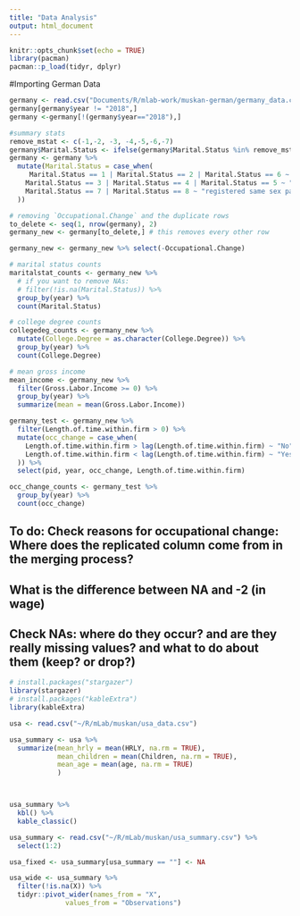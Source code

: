 ```yaml
---
title: "Data Analysis"
output: html_document
---
```


```r
knitr::opts_chunk$set(echo = TRUE)
library(pacman)
pacman::p_load(tidyr, dplyr)
```

#Importing German Data 

```r
germany <- read.csv("Documents/R/mlab-work/muskan-german/germany_data.csv")
germany[germany$year != "2018",] 
germany <-germany[!(germany$year=="2018"),]

```

```r
#summary stats
remove_mstat <- c(-1,-2, -3, -4,-5,-6,-7)
germany$Marital.Status <- ifelse(germany$Marital.Status %in% remove_mstat, "NA", germany$Marital.Status) 
germany <- germany %>%
  mutate(Marital.Status = case_when(
     Marital.Status == 1 | Marital.Status == 2 | Marital.Status == 6 ~ "MARRIED/MARRIED BUT LIVING APART",
    Marital.Status == 3 | Marital.Status == 4 | Marital.Status == 5 ~ "SEPARATED/DIVORCED/WIDOWED",
    Marital.Status == 7 | Marital.Status == 8 ~ "registered same sex partnership "
  ))

# removing `Occupational.Change` and the duplicate rows
to_delete <- seq(1, nrow(germany), 2)
germany_new <- germany[to_delete,] # this removes every other row

germany_new <- germany_new %>% select(-Occupational.Change)

# marital status counts
maritalstat_counts <- germany_new %>%
  # if you want to remove NAs:
  # filter(!is.na(Marital.Status)) %>% 
  group_by(year) %>%
  count(Marital.Status)

# college degree counts
collegedeg_counts <- germany_new %>% 
  mutate(College.Degree = as.character(College.Degree)) %>% 
  group_by(year) %>% 
  count(College.Degree)

# mean gross income
mean_income <- germany_new %>% 
  filter(Gross.Labor.Income >= 0) %>% 
  group_by(year) %>% 
  summarize(mean = mean(Gross.Labor.Income))

```

```r
germany_test <- germany_new %>% 
  filter(Length.of.time.within.firm > 0) %>%
  mutate(occ_change = case_when(
    Length.of.time.within.firm > lag(Length.of.time.within.firm) ~ "No",
    Length.of.time.within.firm < lag(Length.of.time.within.firm) ~ "Yes"
  )) %>% 
  select(pid, year, occ_change, Length.of.time.within.firm)

occ_change_counts <- germany_test %>% 
  group_by(year) %>% 
  count(occ_change)
```


## To do: Check reasons for occupational change: Where does the replicated column come from in the merging process?
## What is the difference between NA and -2 (in wage)
## Check NAs: where do they occur? and are they really missing values? and what to do about them (keep? or drop?)

```r
# install.packages("stargazer")
library(stargazer)
# install.packages("kableExtra")
library(kableExtra)

usa <- read.csv("~/R/mLab/muskan/usa_data.csv")

usa_summary <- usa %>% 
  summarize(mean_hrly = mean(HRLY, na.rm = TRUE),
            mean_children = mean(Children, na.rm = TRUE),
            mean_age = mean(age, na.rm = TRUE)
            )



usa_summary %>% 
  kbl() %>% 
  kable_classic()
```



```r
usa_summary <- read.csv("~/R/mLab/muskan/usa_summary.csv") %>% 
  select(1:2)

usa_fixed <- usa_summary[usa_summary == ""] <- NA

usa_wide <- usa_summary %>% 
  filter(!is.na(X)) %>% 
  tidyr::pivot_wider(names_from = "X",
              values_from = "Observations")
```



